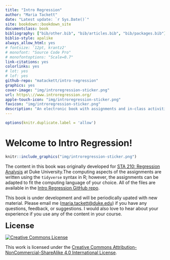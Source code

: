 ```yaml
--- 
title: "Intro Regression"
author: "Maria Tackett"
date: "Latest update: `r Sys.Date()`"
site: bookdown::bookdown_site
documentclass: book
bibliography: ["bib/other.bib", "bib/articles.bib", "bib/packages.bib"]
biblio-style: apalike
always_allow_html: yes
# fontsize: '12pt, krantz2'
# monofont: "Source Code Pro"
# monofontoptions: "Scale=0.7"
link-citations: yes
colorlinks: yes
# lot: yes
# lof: yes
github-repo: "matackett/intro-regression"
graphics: yes
cover-image: "img/introregression-sticker.png"
url: https\://www.introregression.org/
apple-touch-icon: "img/introregression-sticker.png"
favicon: "img/introregression-sticker.png"
description: "An electronic book with assignments and in-class activities to help students apply concepts in an intermediate-level regression analysis course. The primary focus of this text is application and computing; there are also supplemental math notes for some topics."
---
```


```r
options(knitr.duplicate.label = 'allow')
```

# Welcome to Intro Regression! {-}

```r
knitr::include_graphics("img/introregression-sticker.png")
```

The content in this book was originally developed for [STA 210: Regression Analysis](https://www2.stat.duke.edu/courses/Spring19/sta210.001/) at Duke University.The computing aspects of the assignments are written using the `tidyverse` syntax in R; however, the assignments can be adapted to fit the computing language of your choice. All of the files are available in the [Intro Regression GitHub repo](https://github.com/matackett/intro-regression).

This book is under development and will be periodically upated with new material. Please email me (<a href="mailto:maria.tackett@duke.edu">maria.tackett@duke.edu</a>) if you have any questions, feedback, or suggestions. I would also love to hear about your experience if you use any of the content in your course.

<font size = "5px">**License**</font>

<a rel="license" href="http://creativecommons.org/licenses/by-nc-sa/4.0/"><img alt="Creative Commons License" style="border-width:0" src="https://i.creativecommons.org/l/by-nc-sa/4.0/88x31.png" /></a><br />

This work is licensed under the [Creative Commons Attribution-NonCommercial-ShareAlike 4.0 International License](http://creativecommons.org/licenses/by-nc-sa/4.0/).


